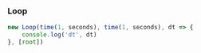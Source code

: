 ### Loop

```ts
new Loop(time(1, seconds), time(1, seconds), dt => {
    console.log('dt', dt)
}, [root])
```
